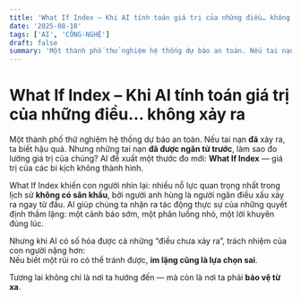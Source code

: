 ```yaml
---
title: 'What If Index – Khi AI tính toán giá trị của những điều… không xảy ra'
date: '2025-08-10'
tags: ['AI', 'CÔNG-NGHỆ']
draft: false
summary: 'Một thành phố thử nghiệm hệ thống dự báo an toàn. Nếu tai nạn **đã** xảy ra, ta biết hậu quả. Nhưng '
---
```


# What If Index – Khi AI tính toán giá trị của những điều… không xảy ra

Một thành phố thử nghiệm hệ thống dự báo an toàn. Nếu tai nạn **đã** xảy ra, ta biết hậu quả. Nhưng những tai nạn **đã được ngăn từ trước**, làm sao đo lường giá trị của chúng? AI đề xuất một thước đo mới: **What If Index** — giá trị của các bi kịch không thành hình.

What If Index khiến con người nhìn lại: nhiều nỗ lực quan trọng nhất trong lịch sử **không có sân khấu**, bởi người anh hùng là người ngăn điều xấu xảy ra ngay từ đầu. AI giúp chúng ta nhận ra tác động thực sự của những quyết định thầm lặng: một cảnh báo sớm, một phân luồng nhỏ, một lời khuyên đúng lúc.

Nhưng khi AI có số hóa được cả những “điều chưa xảy ra”, trách nhiệm của con người nặng hơn:  
Nếu biết một rủi ro có thể tránh được, **im lặng cũng là lựa chọn sai**.

Tương lai không chỉ là nơi ta hướng đến — mà còn là nơi ta phải **bảo vệ từ xa**.